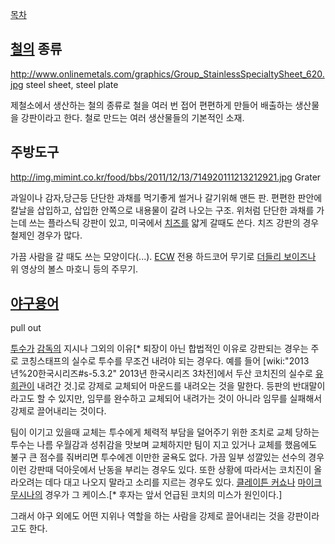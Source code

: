 [[목차]]
== [[철]]의 종류 ==
http://www.onlinemetals.com/graphics/Group_StainlessSpecialtySheet_620.jpg
steel sheet, steel plate

제철소에서 생산하는 철의 종류로 철을 여러 번 접어 편편하게 만들어 배출하는 생산물을 강판이라고 한다.
철로 만드는 여러 생산물들의 기본적인 소재.
 
== 주방도구 ==
http://img.mimint.co.kr/food/bbs/2011/12/13/714920111213212921.jpg
Grater

과일이나 감자,당근등 단단한 과채를 먹기좋게 썰거나 갈기위해 맨든 판. 편편한 판안에 칼날을 삽입하고, 삽입한 안쪽으로 내용물이 갈려 나오는 구조. 위처럼 단단한 과채를 가는데 쓰는 플라스틱 강판이 있고, 미국에서 [[치즈]]를 얇게 갈때도 쓴다. 치즈 강판의 경우 철제인 경우가 많다. 

{{{#!html
<object width="560" height="315"><param name="movie" value="//www.youtube.com/v/CNmtxEQJrhw?version=3&amp;hl=ko_KR"></param><param name="allowFullScreen" value="true"></param><param name="allowscriptaccess" value="always"></param><embed src="//www.youtube.com/v/CNmtxEQJrhw?version=3&amp;hl=ko_KR" type="application/x-shockwave-flash" width="560" height="315" allowscriptaccess="always" allowfullscreen="true"></embed></object>
}}}
가끔 사람을 갈 때도 쓰는 모양이다(...). [[ECW]] 전용 하드코어 무기로 [[더들리 보이즈]]나 위 영상의 볼스 마호니 등의 주무기.
== [[야구용어]] ==
pull out

[[투수]]가 [[감독]]의 지시나 그외의 이유[* 퇴장이 아닌 합법적인 이유로 강판되는 경우는 주로 코칭스태프의 실수로 투수를 무조건 내려야 되는 경우다. 예를 들어 [wiki:"2013년%20한국시리즈#s-5.3.2" 2013년 한국시리즈 3차전]에서 두산 코치진의 실수로 [[유희관]]이 내려간 것.]로 강제로 교체되어 마운드를 내려오는 것을 말한다. 등판의 반대말이라고도 할 수 있지만, 임무를 완수하고 교체되어 내려가는 것이 아니라 임무를 실패해서 강제로 끌어내리는 것이다.

팀이 이기고 있을때 교체는 투수에게 체력적 부담을 덜어주기 위한 조치로 교체 당하는 투수는 나름 우월감과 성취감을 맛보며 교체하지만 팀이 지고 있거나 교체를 했음에도 불구 큰 점수를 줘버리면 투수에겐 이만한 굴욕도 없다. 가끔 일부 성깔있는 선수의 경우 이런 강판때 덕아웃에서 난동을 부리는 경우도 있다. 또한 상황에 따라서는 코치진이 올라오려는 데다 대고 나오지 말라고 소리를 지르는 경우도 있다. [[클레이튼 커쇼]]나 [[마이크 무시나]]의 경우가 그 케이스.[* 후자는 앞서 언급된 코치의 미스가 원인이다.]

그래서 야구 외에도 어떤 지위나 역할을 하는 사람을 강제로 끌어내리는 것을 강판이라고도 한다.
